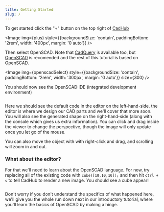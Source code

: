 ```yaml
---
title: Getting Started
slug: /
---
```




To get started click the "+" button on the top right of [CadHub](https://cadhub.xyz/)

<Image img={plus} style={{backgroundSize: 'contain', paddingBottom: '2rem', width: '400px', margin: '0 auto'}} />

Then select OpenSCAD. Note that [CadQuery](https://cadquery.readthedocs.io/en/latest/) is available too, but [OpenSCAD](https://cadhub.xyz/dev-ide/openscad) is recomended and the rest of this tutorial is based on OpenSCAD.

<Image img={openscadSelect} style={{backgroundSize: 'contain', paddingBottom: '2rem', width: '300px', margin: '0 auto'}} size={300} />

You should now see the OpenSCAD IDE (integrated development environment)

<Image img={ide} className="mb-8 bg-contain rounded-md overflow-hidden" />

Here we should see the default code in the editor on the left-hand-side, the editor is where we design our CAD parts and we'll cover that more soon. You will also see the generated shape on the right-hand-side (along with the console which gives us extra information). You can click and drag inside the viewer to change the perspective, though the image will only update once you let go of the mouse.

You can also move the object with with right-click and drag, and scrolling will zoom in and out.

### What about the editor?

For that we'll need to learn about the OpenSCAD language. For now, try replacing all of the existing code with `cube([10,10,10]);` and then hit `ctrl + s` to tell CadHub to render a new image. You should see a cube appear!

<Image img={cube} className="mb-8 bg-contain rounded-md overflow-hidden" />

Don't worry if you don't understand the specifics of what happened here, we'll give you the whole run down next in our introductory tutorial, where you'll learn the basics of OpenSCAD by making a hinge.

<Image img={hinge} className="mb-8 bg-contain rounded-md overflow-hidden" />

<!-- Already familiar with OpenSCAD? no worries, you can skip ahead to learn more about how to host a OpenSCAD project on CadHub -->
